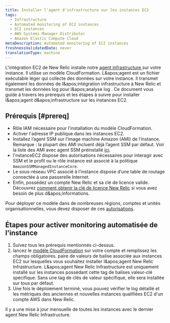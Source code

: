 ```yaml
---
title: Installer l'agent d'infrastructure sur les instances EC2
tags:
  - Infrastructure
  - Automated monitoring of EC2 instances
  - EC2 instances
  - AWS Systems Manager Distributor
  - Amazon Elastic Compute Cloud
metaDescription: Automated monitoring of EC2 instances
freshnessValidatedDate: never
translationType: machine
---
```


L&apos;intégration EC2 de New Relic installe notre [agent infrastructure ](/docs/infrastructure/install-infrastructure-agent/get-started/install-infrastructure-agent-new-relic)sur votre instance. Il utilise un modèle CloudFormation. L&amp;apos;agent est un fichier exécutable léger qui collecte des données sur votre instance. Il transmet également les données de l&amp;apos;intégration infrastructure à New Relic et transmet les données log pour l&amp;apos;analyse log . Ce document vous guide à travers les prérequis et les étapes à suivre pour installer l&amp;apos;agent d&amp;apos;infrastructure sur les instances EC2.

## Prérequis [#prereq]

* Rôle IAM nécessaire pour l&apos;installation du modèle CloudFormation.
* Activer l&apos;adresse IP publique dans les instances EC2.
* Installez l’agent SSM sur l’image machine Amazon (AMI) de l’instance. Remarque : la plupart des AMI incluent déjà l’agent SSM par défaut. Voir la liste des AMI avec agent SSM préinstallé [ici](https://docs.aws.amazon.com/systems-manager/latest/userguide/ami-preinstalled-agent.html).
* l&apos;nstanceEC2 dispose des autorisations nécessaires pour interagir avec SSM et le profil ou le rôle instance est associé à la politique `AmazonSSMManagedInstanceCore`.
* Le sous-réseau VPC associé à l’instance dispose d’une table de routage connectée à une passerelle Internet.
* Enfin, possédez un compte New Relic et sa clé de licence valide. Découvrez [comment obtenir la clé de licence New Relic](/docs/apis/intro-apis/new-relic-api-keys/) si vous avez besoin de plus d&amp;apos;informations.

Pour déployer ce modèle dans de nombreuses régions, comptes et unités organisationnelles, vous devez disposer de ces [autorisations](https://docs.aws.amazon.com/AWSCloudFormation/latest/UserGuide/stacksets-prereqs.html).

## Étapes pour activer monitoring automatisée de l&apos;instance

1. Suivez tous les prérequis mentionnés ci-dessus.
2. lancez le [modèle CloudFormation](https://github.com/aws-quickstart/quickstart-ct-newrelic-one/blob/main/templates/EC2_Quickstart.yml) sur votre compte et remplissez les champs obligatoires. paire de valeurs de balise associée aux instances EC2 sur lesquelles vous souhaitez installer l&amp;apos;agent New Relic Infrastructure. L&amp;apos;agent New Relic Infrastructure est uniquement installé sur les instances possédant cette tag de balises valeur-clé spécifique. Sans une tag de clés de valeur spécifique, elle sera installée sur tous par défaut.
3. Une fois le déploiement terminé, vous pouvez vérifier le log détaillé et les métriques des anciennes et nouvelles instances qualifiées EC2 d&apos;un compte AWS dans New Relic.

<Callout variant="important">
  Il y a une mise à jour mensuelle de toutes les instances avec le dernier agent New Relic Infrastructure.
</Callout>